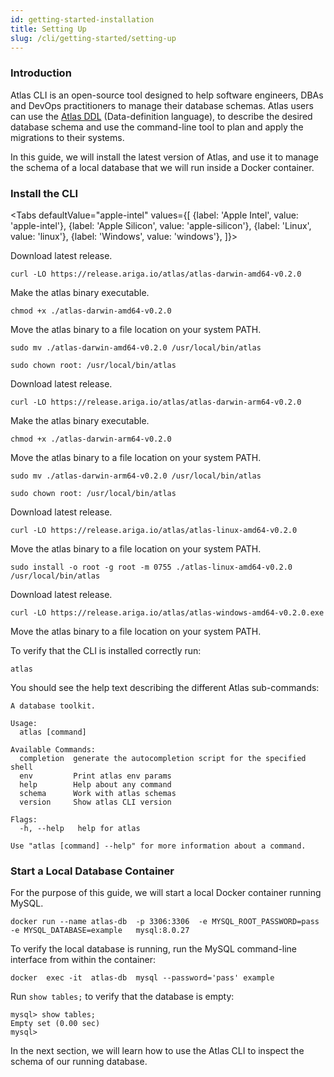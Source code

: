 ```yaml
---
id: getting-started-installation
title: Setting Up
slug: /cli/getting-started/setting-up
---
```



### Introduction

Atlas CLI is an open-source tool designed to help software engineers, DBAs and DevOps
practitioners to manage their database schemas.  Atlas users can use the [Atlas DDL](../ddl/intro.md)
(Data-definition language), to describe the desired database schema and use the command-line
tool to plan and apply the migrations to their systems. 

In this guide, we will install the latest version of Atlas, and use it to manage
the schema of a local database that we will run inside a Docker container.

### Install the CLI

<Tabs
defaultValue="apple-intel"
values={[
{label: 'Apple Intel', value: 'apple-intel'},
{label: 'Apple Silicon', value: 'apple-silicon'},
{label: 'Linux', value: 'linux'},
{label: 'Windows', value: 'windows'},
]}>
<TabItem value="apple-intel">

Download latest release.
```shell
curl -LO https://release.ariga.io/atlas/atlas-darwin-amd64-v0.2.0
```

Make the atlas binary executable.
```shell
chmod +x ./atlas-darwin-amd64-v0.2.0
```

Move the atlas binary to a file location on your system PATH.
```shell
sudo mv ./atlas-darwin-amd64-v0.2.0 /usr/local/bin/atlas
```
```shell
sudo chown root: /usr/local/bin/atlas
```

</TabItem>
<TabItem value="apple-silicon">

Download latest release.
```shell
curl -LO https://release.ariga.io/atlas/atlas-darwin-arm64-v0.2.0
```

Make the atlas binary executable.
```shell
chmod +x ./atlas-darwin-arm64-v0.2.0
```

Move the atlas binary to a file location on your system PATH.
```shell
sudo mv ./atlas-darwin-arm64-v0.2.0 /usr/local/bin/atlas
```
```shell
sudo chown root: /usr/local/bin/atlas
```

</TabItem>
<TabItem value="linux">

Download latest release.
```shell
curl -LO https://release.ariga.io/atlas/atlas-linux-amd64-v0.2.0
```

Move the atlas binary to a file location on your system PATH.
```shell
sudo install -o root -g root -m 0755 ./atlas-linux-amd64-v0.2.0 /usr/local/bin/atlas
```

</TabItem>
<TabItem value="windows">

Download latest release.
```shell
curl -LO https://release.ariga.io/atlas/atlas-windows-amd64-v0.2.0.exe
```
Move the atlas binary to a file location on your system PATH.


</TabItem>
</Tabs>

To verify that the CLI is installed correctly run:
```shell
atlas
```
You should see the help text describing the different Atlas sub-commands:
```
A database toolkit.

Usage:
  atlas [command]

Available Commands:
  completion  generate the autocompletion script for the specified shell
  env         Print atlas env params
  help        Help about any command
  schema      Work with atlas schemas
  version     Show atlas CLI version

Flags:
  -h, --help   help for atlas

Use "atlas [command] --help" for more information about a command.
```
### Start a Local Database Container

For the purpose of this guide, we will start a local Docker container running MySQL.

```shell
docker run --name atlas-db  -p 3306:3306  -e MYSQL_ROOT_PASSWORD=pass -e MYSQL_DATABASE=example   mysql:8.0.27
```

To verify the local database is running, run the MySQL command-line interface
from within the container:

```shell
docker  exec -it  atlas-db  mysql --password='pass' example
```
Run `show tables;` to verify that the database is empty:
```text
mysql> show tables;
Empty set (0.00 sec)
mysql>
```

In the next section, we will learn how to use the Atlas CLI to inspect the
schema of our running database.